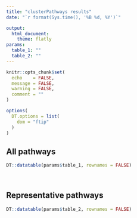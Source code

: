 ```yaml
---
title: "clusterPathways results"
date: "`r format(Sys.time(), '%B %d, %Y')`"

output: 
  html_document:
    theme: flatly
params:
  table_1: ""
  table_2: ""
---
```


```r
knitr::opts_chunk$set(
  echo    = FALSE, 
  message = FALSE, 
  warning = FALSE, 
  comment = ""
)

options(
  DT.options = list(
    dom = "ftip"
  )
)

```

## All pathways
```r
DT::datatable(params$table_1, rownames = FALSE)
```

<br>

## Representative pathways
```r
DT::datatable(params$table_2, rownames = FALSE)
```

<br>
